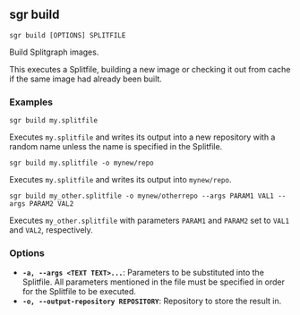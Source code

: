 
## sgr build

```sgr build [OPTIONS] SPLITFILE```

Build Splitgraph images.

This executes a Splitfile, building a new image or checking it out from cache if the same
image had already been built.

### Examples

``sgr build my.splitfile``

Executes ``my.splitfile`` and writes its output into a new repository with a random name unless
the name is specified in the Splitfile.

``sgr build my.splitfile -o mynew/repo``

Executes ``my.splitfile`` and writes its output into ``mynew/repo``.

``sgr build my_other.splitfile -o mynew/otherrepo --args PARAM1 VAL1 --args PARAM2 VAL2``

Executes ``my_other.splitfile`` with parameters ``PARAM1`` and ``PARAM2`` set to
``VAL1`` and  ``VAL2``, respectively.

### Options

  * **`-a, --args <TEXT TEXT>...`**: Parameters to be substituted into the Splitfile. All parameters mentioned in the file must be specified in order for the Splitfile to be executed.
  * **`-o, --output-repository REPOSITORY`**: Repository to store the result in.
